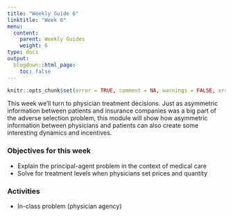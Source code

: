 ```yaml
---
title: "Weekly Guide 6"
linktitle: "Week 6"
menu:
  content:
    parent: Weekly Guides
    weight: 6
type: docs
output:
  blogdown::html_page:
    toc: false
---
```


```r
knitr::opts_chunk$set(error = TRUE, comment = NA, warnings = FALSE, errors = FALSE, messages = FALSE, tidy = FALSE, echo = FALSE)
```

This week we'll turn to physician treatment decisions. Just as asymmetric information between patients and insurance companies was a big part of the adverse selection problem, this module will show how asymmetric information between physicians and patients can also create some interesting dynamics and incentives.

### Objectives for this week

- Explain the principal-agent problem in the context of medical care
- Solve for treatment levels when physicians set prices and quantity
 

### Activities
- In-class problem (physician agency)
